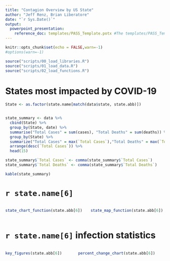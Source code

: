 ```yaml
---
title: "Contagion Overview by US State"
author: "Jeff Renz, Brian Liberatore"
date: "`r Sys.Date()`"
output: 
  powerpoint_presentation: 
    reference_doc: templates/PASS_Template.potx #The templates/PASS_Template.potx has original formatting, which does not render tables correctly
---
```


```r
knitr::opts_chunk$set(echo = FALSE,warn=-1)
#options(warn=-1)
```

```r
source("scripts/00_load_libraries.R")
source("scripts/01_load_data.R")
source("scripts/02_load_functions.R")
```

# States most impacted by COVID-19
```r
State <- as.factor(state.name[match(data$state, state.abb)])


state_summary <- data %>%
  cbind(State) %>%
  group_by(State, date) %>%
  summarise("Total Cases" = sum(cases), "Total Deaths" = sum(deaths)) %>%
  group_by(State) %>%
  summarize("Total Cases" = max(`Total Cases`),"Total Deaths" = max(`Total Deaths`)) %>%
  arrange(desc(`Total Cases`)) %>%
  head(15)

state_summary$`Total Cases` <- comma(state_summary$`Total Cases`)
state_summary$`Total Deaths` <- comma(state_summary$`Total Deaths`)

kable(state_summary)

```

# `r state.name[6]`
:::::::::::::: {.columns}
::: {.column}
```r
state_chart_function(state.abb[6])
```
:::
::: {.column}
```r
state_map_function(state.abb[6])
```
:::
::::::::::::::
# `r state.name[6]` infection statistics
:::::::::::::: {.columns}
::: {.column}
```r
key_figures(state.abb[6])
```
:::
::: {.column}
```r
percent_change_chart(state.abb[6])
```
:::
::::::::::::::

